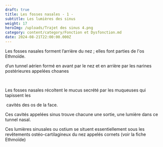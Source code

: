 ```yaml
---
draft: true
title: Les fosses nasales - 1 -
subtitle: Les lumières des sinus
weight: 17
heroImg: /uploads/Trajet des sinus 4.png
category: content/category/Fonction et Dysfonction.md
date: 2024-08-21T22:00:00.000Z
---
```


Les fosses nasales forment l’arrière du nez ; elles font parties de l'os Ethmoïde. 

<ImagesHeight src="/uploads/Tunnel nasal 2.png" />

d’un tunnel aérien formé en avant par le nez et en arrière par les narines postérieures appelées choanes

 

Les fosses nasales récoltent le mucus secrété par les muqueuses qui tapissent les

 cavités des os de la face.

Ces cavités appelées sinus trouve chacune une sortie, une lumière dans ce tunnel nasal.

Ces lumières sinusales ou ostium se situent essentiellement sous les revêtements ostéo-cartilagineux du nez appelés cornets (voir la fiche Ethmoïde)

